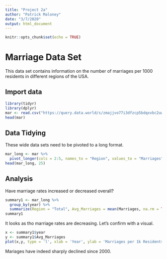 ---
title: "Project 2a"
author: "Patrick Maloney"
date: "3/7/2020"
output: html_document
---

```{r setup, include=FALSE}
knitr::opts_chunk$set(echo = TRUE)
```
# Marriage Data Set

This data set contains information on the number of marriages per 1000 residents in different regions of the USA.

## Import data
```{r}
library(tidyr)
library(dplyr)
mar <- read.csv("https://query.data.world/s/zmajjvo77i3dfzcp5bdqxvbc2uw5h3", header=TRUE, stringsAsFactors=FALSE);
head(mar)
```

## Data Tidying
These wide data sets need to be pivoted to a long format.

```{r}
mar_long <- mar %>%
  pivot_longer(cols = 2:5, names_to = "Region", values_to = "Marriages")
head(mar_long, 25)
```

## Analysis

Have marriage rates increased or decreased overall?

```{r}
summary1 <- mar_long %>%
  group_by(year) %>%
  summarize(Region = "Total", Avg_Marriages = mean(Marriages, na.rm = TRUE))
summary1
```

It looks as tho marriage rates are decreasing. Let's confirm with a visual.
```{r}
x <- summary1$year
y <- summary1$Avg_Marriages
plot(x,y, type = 'l', xlab = 'Year', ylab = 'Marriages per 1k Residents')
```

Mariages have indeed sharply declined since 2000.

